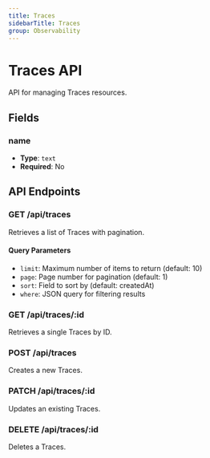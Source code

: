 ```yaml
---
title: Traces
sidebarTitle: Traces
group: Observability
---
```


# Traces API

API for managing Traces resources.

## Fields

### name

- **Type**: `text`
- **Required**: No





## API Endpoints

### GET /api/traces
Retrieves a list of Traces with pagination.

#### Query Parameters
- `limit`: Maximum number of items to return (default: 10)
- `page`: Page number for pagination (default: 1)
- `sort`: Field to sort by (default: createdAt)
- `where`: JSON query for filtering results

### GET /api/traces/:id
Retrieves a single Traces by ID.

### POST /api/traces
Creates a new Traces.

### PATCH /api/traces/:id
Updates an existing Traces.

### DELETE /api/traces/:id
Deletes a Traces.


